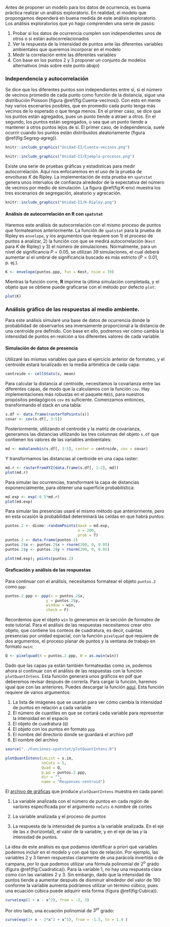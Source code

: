 Antes de proponer un modelo para los datos de ocurrencia, es buena práctica realizar un análisis exploratorio. En realidad, el modelo que propongamos dependerá en buena medida de este análisis exploratorio. Los análisis exploratorios que yo hago comprenden una serie de pasos:

1. Probar si los datos de ocurrencia cumplen son independientes unos de otros o si están autocorrelacionados
2. Ver la respuesta de la intensidad de puntos ante las diferentes variables ambientales que queremos incorporar en el modelo
3. Medir la correlación entre las diferentes variables
4. Con base en los puntos 2 y 3 proponer un conjunto de modelos alternativos (más sobre este punto abajo)

### Independencia y autocorrelación

Se dice que los diferentes puntos son independientes entre sí, si el número de vecinos promedio de cada punto como función de la distancia, sigue una distribución Poisson (figura \@ref(fig:Cuenta-vecinos)). Con esto en mente hay varios escenarios posibles, que en promedio cada punto tenga más vecinos de lo esperado o que tenga menos. En el primer caso, se dice que los puntos están agregados, pues un punto tiende a atraer a otros. En el segundo, los puntos están segregados, o sea que un punto tiende a mantener a otros puntos lejos de sí. El primer caso, de independencia, suele ocurrir cuando los puntos están distribuidos aleatoriamente (figura \@ref(fig:Segreg-agreg)).

```r
knitr::include_graphics("Unidad-II/Cuenta-vecinos.png")
```


```r
knitr::include_graphics("Unidad-II/Ejemplo-procesos.png")
```

Existe una serie de pruebas gráficas y estadísticas para medir autocorrelación. Aquí nos enfocaremos en el uso de la prueba de envolturas *K* de Ripley. La implementación de esta prueba en `spatstat` genera unos intervalos de confianza alrededor de la expectativa del número de vecinos por medio de simulación. La figura \@ref(fig:K-env) muestra los tres escenarios de segregación, aleatorio y agrecación.

```r
knitr::include_graphics("Unidad-II/K-Ripley.png")
```

#### Análisis de autocorrelación en **R** con `spatstat`

Haremos este análisis de autocorrelación con el mismo proceso de puntos que formateamos anteriormente. La función de `spatstat` para la prueba de Ripley es `envelope`, y los argumentos que requiere son 1) el proceso de puntos a analizar, 2) la función con que se medirá autocorrelación (`Kest` para $K$ de Ripley) y 3) el número de simulaciones. Normalmente, para un nivel de significancia $P=0.05$, se utilizan 39 simulaciones, el cual deberá aumentar si el umbral de significancia buscado es más estricto ($P = 0.01$, p. ej.).

```r
K <- envelope(puntos.ppp, fun = Kest, nsim = 39)
```

Mientras la función corre, **R** imprime la última simulación completada, y el objeto que se obtiene puede graficarse con el método por defecto `plot`:

```r
plot(K)
```

### Análisis gráfico de las respuestas al medio ambiente.

Para este análisis simularé una base de datos de ocurrencia donde la probabilidad de observarlos sea inversamente proporcional a la distancia de una centroide pre definido. Con base en ello, podremos ver cómo cambia la intensidad de puntos en realción a los diferentes valores de cada variable.

#### Simulación de datos de presencia

Utilizaré las mismas variables que para el ejercicio anterior de formateo, y el centroide estará localizado en la media aritmética de cada capa:

```r
centroide <- cellStats(s, mean)
```

Para calcular la distancia al centroide, necesitamos la covarianza entre las diferentes capas, de modo que la calculamos con la función `cov`. Hay implementaciones más robustas en el paquete `MASS`, para nuestros propósitos pedagógicos `cov` es suficiente. Comenzamos entonces, transformando el stack en una tabla:

```r
s.df <- data.frame(rasterToPoints(s))
covar <- cov(s.df[, 3:5])
```

Posteriormente, utilizando el centroide y la matriz de covarianza, generamos las distancias utilizando las tres columnas del objeto `s.df` que contienen los valores de las variables ambientales:

```r
md <- mahalanobis(s.df[, 3:5], center = centroide, cov = covar)
```

Y transformamos las distancias al centroide en una capa raster:

```r
md.r <- rasterFromXYZ(data.frame(s.df[, 1:2], md))
plot(md.r)
```

Para simular las ocurrencias, transformaré la capa de distancias exponencialmente, para obtener una superficie probabilística:

```r
md.exp <- exp(-0.5*md.r)
plot(md.exp)
```

Para simular las presencias usaré el mismo método que anteriormente, pero en esta ocasión la probabilidad determinará las celdas en que habrá puntos:

```r
puntos.2 <- dismo::randomPoints(mask = md.exp,
                                n = 200,
                                prob = T)
puntos.2 <- data.frame(puntos.2)
puntos.2$x <- puntos.2$x + rnorm(200, 0, 0.05)
puntos.2$y <- puntos.2$y + rnorm(200, 0, 0.05)

plot(md.exp); points(puntos.2)
```
#### Graficación y análisis de las respuestas

Para continuar con el análisis, necesitamos formatear el objeto `puntos.2` como `ppp`:

```r
puntos.2.ppp <- ppp(x = puntos.2$x,
                  y = puntos.2$y,
                  window = win,
                  check = F)
```

Recordemos que el objeto `win` lo generamos en la sección de formateo de este tutorial. Para el análisis de las respuestas necesitamos crear otro objeto, que contiene los conteos de cuadratura, es decir, cuántas presencias por unidad espacial, con la función `pixelquad` que requiere de dos argumentos, el proceso planar de puntos y la ventana de trabajo en formato `owin`:

```r
Q <- pixelquad(X = puntos.2.ppp, W = as.owin(win))
```

Dado que las capas ya están también formateadas como `im`, podemos ahora sí continuar con el análisis de las respuestas con la función `plotQuantIntens`. Esta función generará unos gráficos en pdf que deberemos revisar después de correrla. Para cargar la función, haremos igual que con las anteriores. Puedes descargar la función [aquí](Funciones-spatstat/plotQuantIntens.R). Esta función requiere de varios argumentos:

1. La lista de imágenes que se usarán para ver cómo cambia la intensidad de puntos en relación a cada variable
2. El número de cuantiles en que se cortará cada variable para representar la intensidad en el espacio
3. El objeto de cuadratura (`Q`)
4. El objeto con los puntos en formato `ppp`
5. El nombre del directorio donde se guardará el archivo pdf
6. El nombre del archivo

```r
source("../Funciones-spatstat/plotQuantIntens.R")

plotQuantIntens(imList = s.im,
                noCuts = 5,
                Quad = Q,
                p.pp = puntos.2.ppp,
                dir = "",
                name = "Responses-centroid")
```

El [archivo de gráficas](Unidad-II/Responses-centroid.pdf) que produce `plotQuantIntens` muestra en cada panel:

1. La variable analizada con el número de puntos en cada región de varlores especificada por el argumento `noCuts` o nombre de cortes
2. La variable analizada y el proceso de puntos

3. La respuesta de la intensidad de puntos a la variable analizada. En el eje de las $x$ (horizontal), el valor de la variable, y en el eje de las $y$ la intensidad de puntos.

La idea de este análisis es que podamos identificar a priori qué variables podemos incluir en el modelo y con qué tipo de relación. Por ejemplo, las variables 2 y 3 tienen respuestas claramente de una parácola invertida o de campana, por lo que podemos utilizar una fórmula polinomial de $2^o$ grado (figura \@ref(fig:Cuadratica)). Para la variable 1, no hay una respuesta clara como con las variables 2 y 3. Sin embargo, dado que la intensidad de puntos tiende a aumentar después de disminuir alrededor del valor de 190 conforme la variable aumenta podríamos utilizar un término cúbico, pues una ecuación cúbica puede adquirir esta forma (figura \@ref(fig:Cubica)).

```r
curve(exp(1 + x - x^2), from = -3, 3)
```

Por otro lado, una ecuación polinomial de $3^{er}$ grado:

```r
curve(exp(1+ x - 2*x^2 + x^3), from = -1.5, to = 1.4 )
```

